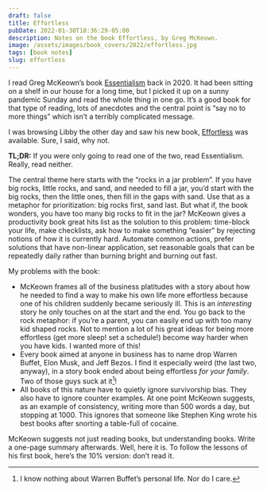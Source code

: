 ```yaml
---
draft: false
title: Effortless
pubDate: 2022-01-30T18:36:29-05:00
description: Notes on the book Effortless, by Greg McKeown. 
image: /assets/images/book_covers/2022/effortless.jpg
tags: [book notes]
slug: effortless
---
```

I read Greg McKeown’s book [Essentialism][1] back in 2020. It had been sitting on a shelf in our house for a long time, but I picked it up on a sunny pandemic Sunday and read the whole thing in one go. It’s a good book for that type of reading, lots of anecdotes and the central point is “say no to more things” which isn’t a terribly complicated message.

I was browsing Libby the other day and saw his new book, [Effortless][2] was available. Sure, I said, why not.

**TL;DR:** If you were only going to read one of the two, read Essentialism. Really, read neither.

The central theme here starts with the “rocks in a jar problem”. If you have big rocks, little rocks, and sand, and needed to fill a jar, you’d start with the big rocks, then the little ones, then fill in the gaps with sand. Use that as a metaphor for prioritization: big rocks first, sand last. But what if, the book wonders, you have too many big rocks to fit in the jar?
McKeown gives a productivity book great hits list as the solution to this problem: time-block your life, make checklists, ask how to make something “easier” by rejecting notions of how it is currently hard. Automate common actions, prefer solutions that have non-linear application, set reasonable goals that can be repeatedly daily rather than burning bright and burning out fast.

My problems with the book:
- McKeown frames all of the business platitudes with a story about how he needed to find a way to make his own life more effortless because one of his children suddenly became seriously ill. This is an _interesting_ story he only touches on at the start and the end. You go back to the rock metaphor: if you’re a parent, you can easily end up with too many kid shaped rocks. Not to mention a lot of his great ideas for being more effortless (get more sleep! set a schedule!) become way harder when you have kids. I wanted more of this!
- Every book aimed at anyone in business has to name drop Warren Buffet, Elon Musk, and Jeff Bezos. I find it especially weird (the last two, anyway), in a story book ended about being effortless _for your family_. Two of those guys suck at it[^1]!
- All books of this nature have to quietly ignore survivorship bias. They also have to ignore counter examples. At one point McKeown suggests, as an example of consistency, writing more than 500 words a day, but stopping at 1000. This ignores that someone like Stephen King wrote his best books after snorting a table-full of cocaine.

McKeown suggests not just reading books, but understanding books. Write a one-page summary afterwards. Well, here it is. To follow the lessons of his first book, here’s the 10% version: don’t read it.

[^1]:	I know nothing about Warren Buffet’s personal life. Nor do I care.

[1]:	https://www.indiebound.org/book/9780804137386
[2]:	https://www.indiebound.org/book/9780593135648